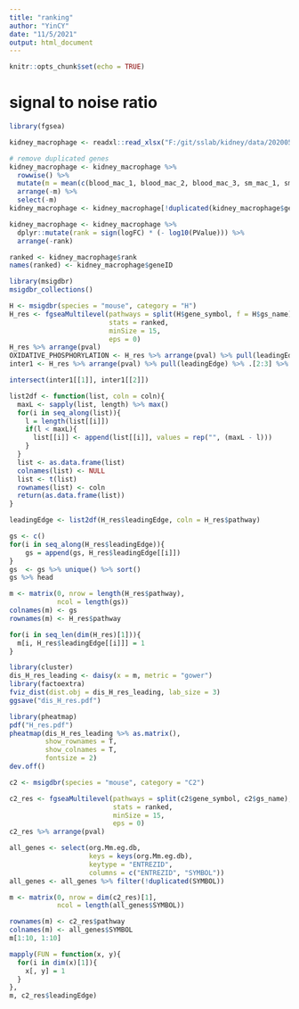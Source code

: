 ```yaml
---
title: "ranking"
author: "YinCY"
date: "11/5/2021"
output: html_document
---
```


```r
knitr::opts_chunk$set(echo = TRUE)
```

# signal to noise ratio
```r
library(fgsea)

kidney_macrophage <- readxl::read_xlsx("F:/git/sslab/kidney/data/20200530_DE_FDR_2.xlsx")

# remove duplicated genes
kidney_macrophage <- kidney_macrophage %>% 
  rowwise() %>% 
  mutate(m = mean(c(blood_mac_1, blood_mac_2, blood_mac_3, sm_mac_1, sm_mac_2, sm_mac_3))) %>% 
  arrange(-m) %>% 
  select(-m)
kidney_macrophage <- kidney_macrophage[!duplicated(kidney_macrophage$geneID), ]

kidney_macrophage <- kidney_macrophage %>% 
  dplyr::mutate(rank = sign(logFC) * (- log10(PValue))) %>% 
  arrange(-rank)
```

```r
ranked <- kidney_macrophage$rank
names(ranked) <- kidney_macrophage$geneID
```

```r
library(msigdbr)
msigdbr_collections()
```

```r
H <- msigdbr(species = "mouse", category = "H")
H_res <- fgseaMultilevel(pathways = split(H$gene_symbol, f = H$gs_name), 
                         stats = ranked, 
                         minSize = 15, 
                         eps = 0)
H_res %>% arrange(pval)
OXIDATIVE_PHOSPHORYLATION <- H_res %>% arrange(pval) %>% pull(leadingEdge) %>% .[[1]]
inter1 <- H_res %>% arrange(pval) %>% pull(leadingEdge) %>% .[2:3] %>% lapply(intersect, y = OXIDATIVE_PHOSPHORYLATION) %>% lapply(sort)

intersect(inter1[[1]], inter1[[2]])
```


```r
list2df <- function(list, coln = coln){ 
  maxL <- sapply(list, length) %>% max()
  for(i in seq_along(list)){
    l = length(list[[i]])
    if(l < maxL){
      list[[i]] <- append(list[[i]], values = rep("", (maxL - l)))
    }
  }
  list <- as.data.frame(list)
  colnames(list) <- NULL
  list <- t(list)
  rownames(list) <- coln
  return(as.data.frame(list))
}

leadingEdge <- list2df(H_res$leadingEdge, coln = H_res$pathway)

gs <- c()
for(i in seq_along(H_res$leadingEdge)){
    gs = append(gs, H_res$leadingEdge[[i]])
}
gs  <- gs %>% unique() %>% sort()
gs %>% head

m <- matrix(0, nrow = length(H_res$pathway), 
            ncol = length(gs))
colnames(m) <- gs
rownames(m) <- H_res$pathway

for(i in seq_len(dim(H_res)[1])){
  m[i, H_res$leadingEdge[[i]]] = 1
}

library(cluster)
dis_H_res_leading <- daisy(x = m, metric = "gower")
library(factoextra)
fviz_dist(dist.obj = dis_H_res_leading, lab_size = 3)
ggsave("dis_H_res.pdf")

library(pheatmap)
pdf("H_res.pdf")
pheatmap(dis_H_res_leading %>% as.matrix(), 
         show_rownames = T, 
         show_colnames = T, 
         fontsize = 2)
dev.off()
```

```r
c2 <- msigdbr(species = "mouse", category = "C2")

c2_res <- fgseaMultilevel(pathways = split(c2$gene_symbol, c2$gs_name), 
                          stats = ranked, 
                          minSize = 15, 
                          eps = 0)
c2_res %>% arrange(pval)
```


```r
all_genes <- select(org.Mm.eg.db, 
                    keys = keys(org.Mm.eg.db), 
                    keytype = "ENTREZID", 
                    columns = c("ENTREZID", "SYMBOL"))
all_genes <- all_genes %>% filter(!duplicated(SYMBOL))

m <- matrix(0, nrow = dim(c2_res)[1], 
            ncol = length(all_genes$SYMBOL))

rownames(m) <- c2_res$pathway
colnames(m) <- all_genes$SYMBOL
m[1:10, 1:10]
```


```r
mapply(FUN = function(x, y){
  for(i in dim(x)[1]){
    x[, y] = 1
  }
}, 
m, c2_res$leadingEdge)
```


